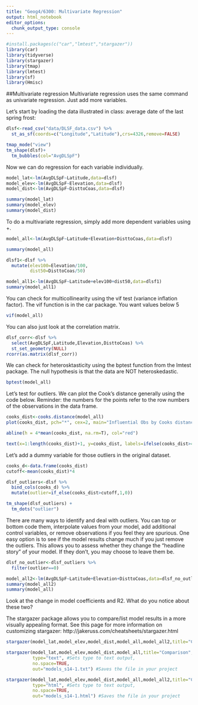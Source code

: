 ```yaml
---
title: "Geog4/6300: Multivariate Regression"
output: html_notebook
editor_options: 
  chunk_output_type: console
---
```


```r
#install.packages(c("car","lmtest","stargazer"))
library(car)
library(tidyverse)
library(stargazer)
library(tmap)
library(lmtest)
library(sf)
library(Hmisc)
```

##Multivariate regression
Multivariate regression uses the same command as univariate regression. Just add more variables. 

Let's start by loading the data illustrated in class: average date of the last spring frost:

```r
dlsf<-read_csv("data/DLSF_data.csv") %>%
  st_as_sf(coords=c("Longitude","Latitude"),crs=4326,remove=FALSE)

tmap_mode("view")
tm_shape(dlsf)+
  tm_bubbles(col="AvgDLSpF")
```

Now we can do regression for each variable individually.
```r
model_lat<-lm(AvgDLSpF~Latitude,data=dlsf)
model_elev<-lm(AvgDLSpF~Elevation,data=dlsf)
model_dist<-lm(AvgDLSpF~DisttoCoas,data=dlsf)

summary(model_lat)
summary(model_elev)
summary(model_dist)
```

To do a multivariate regression, simply add more dependent variables using +.
```r
model_all<-lm(AvgDLSpF~Latitude+Elevation+DisttoCoas,data=dlsf)

summary(model_all)

dlsf1<-dlsf %>%
  mutate(elev100=Elevation/100,
         dist50=DisttoCoas/50)

model_all1<-lm(AvgDLSpF~Latitude+elev100+dist50,data=dlsf1)
summary(model_all1)
```

You can check for multicollinearity using the vif test (variance inflation factor). The vif function is in the car package. You want values below 5
```r
vif(model_all)
```

You can also just look at the correlation matrix.
```r
dlsf_corr<-dlsf %>%
  select(AvgDLSpF,Latitude,Elevation,DisttoCoas) %>%
  st_set_geometry(NULL)
rcorr(as.matrix(dlsf_corr))
```

We can check for heterosktasticity using the bptest function from the lmtest package. The null hypothesis is that the data are NOT heteroskedastic.
```r
bptest(model_all)
```

Let's test for outliers. We can plot the Cook's distance generally using the code below. Reminder: the numbers for the points refer to the row numbers of the observations in the data frame.

```r
cooks_dist<-cooks.distance(model_all)
plot(cooks_dist, pch="*", cex=2, main="Influential Obs by Cooks distance")

abline(h = 4*mean(cooks_dist, na.rm=T), col="red") 

text(x=1:length(cooks_dist)+1, y=cooks_dist, labels=ifelse(cooks_dist>4*mean(cooks_dist, na.rm=T),names(cooks_dist),""), col="red")  
```

Let's add a dummy variable for those outliers in the original dataset.

```r
cooks_d<-data.frame(cooks_dist)
cutoff<-mean(cooks_dist)*4

dlsf_outliers<-dlsf %>%
  bind_cols(cooks_d) %>%
  mutate(outlier=if_else(cooks_dist>cutoff,1,0)) 

tm_shape(dlsf_outliers) +
  tm_dots("outlier")
```

There are many ways to identify and deal with outliers. You can top or bottom code them, interpolate values from your model, add additional control variables, or remove observations if you feel they are spurious. One easy option is to see if the model results change much if you just remove the outliers. This allows you to assess whether they change the "headline story" of your model. If they don't, you may choose to leave them be. 

```r
dlsf_no_outlier<-dlsf_outliers %>%
  filter(outlier==0)

model_all2<-lm(AvgDLSpF~Latitude+Elevation+DisttoCoas,data=dlsf_no_outlier)
summary(model_all2)
summary(model_all)
```

Look at the change in model coefficients and R2. What do you notice about these two?

The stargazer package allows you to compare/list model results in a more visually appealing format. See this page for more information on customizing stargazer: http://jakeruss.com/cheatsheets/stargazer.html

```r
stargazer(model_lat,model_elev,model_dist,model_all,model_all2,title="Comparison",type="text")

stargazer(model_lat,model_elev,model_dist,model_all,title="Comparison",
          type="text", #Sets type to text output,
          no.space=TRUE,
          out="models_s14-1.txt") #Saves the file in your project

stargazer(model_lat,model_elev,model_dist,model_all,model_all2,title="Comparison",
          type="html", #Sets type to text output,
          no.space=TRUE,
          out="models_s14-1.html") #Saves the file in your project
```

